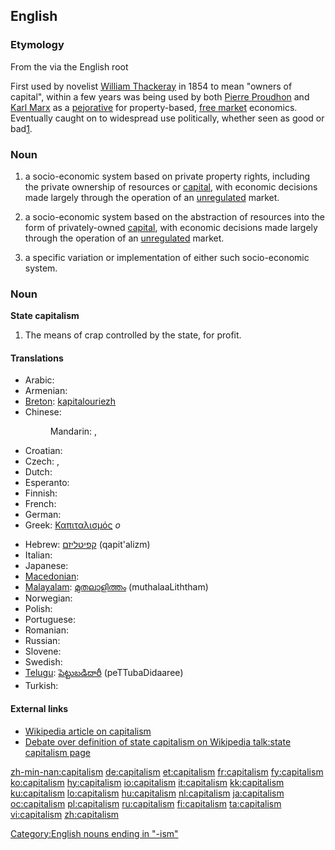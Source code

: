 ==English==

===Etymology===
From the {{etyl|la}} {{term|capitalis}} via the English root {{term|capital}}

First used by novelist [[w:William Thackeray|William Thackeray]] in 1854 to mean "owners of capital", within a few years was being used by both [[w:Pierre Proudhon|Pierre Proudhon]] and [[w:Karl Marx|Karl Marx]] as a [[pejorative]] for property-based, [[w:free market|free market]] economics. Eventually caught on to widespread use politically, whether seen as good or bad[http://www.spiritus-temporis.com/capitalism/etymology.html].

===Noun===
{{en-noun|s|-}}

# {{context|politics|uncountable}} a socio-economic system based on private property rights, including the private ownership of resources or [[capital]], with economic decisions made largely through the operation of an [[unregulated]] market.
# {{context|economics|uncountable}} a socio-economic system based on the abstraction of resources into the form of privately-owned [[capital]],  with economic decisions made largely through the operation of an [[unregulated]] market.
# {{countable}} a specific variation or implementation of either such socio-economic system.

===Noun===
'''State capitalism'''

# The means of crap controlled by the state, for profit.

====Translations====
{{trans-top|socio-economic system based on private property rights}}
* Arabic: {{t|ar|رأسمالية|f|tr=ra'simaliyya|sc=Arab}}
* Armenian: {{t-|hy|կապիտալիզմ|tr=kapitalizm|sc=Armn|xs=Armenian}}
* [[Breton]]: [[kapitalouriezh]] {{f}}
* Chinese:
*: Mandarin: {{t-|cmn|資本主義|sc=Hani|xs=Mandarin}}, {{t-|cmn|资本主义|tr=zīběnzhǔyì|sc=Hani|xs=Mandarin}}
* Croatian: {{t+|hr|kapitalizam|m}}
* Czech: {{t-|cs|kapitalismus}}, {{t-|cs|kapitalizmus}}
* Dutch: {{t-|nl|kapitalisme|n}}
* Esperanto: {{t|eo|kapitalismo|xs=Esperanto}}
* Finnish: {{t+|fi|kapitalismi}}
* French: {{t+|fr|capitalisme|m}}
* German: {{t+|de|Kapitalismus|m}}
* Greek: [[Καπιταλισμός]] ''ο''
{{trans-mid}}
* Hebrew: [[קפיטליזם]] (qapit'alizm) {{m}}
* Italian: {{t+|it|capitalismo|m}}
* Japanese: {{t+|ja|資本主義|tr=しほんしゅぎ, shihonshugi|sc=Jpan}}
* [[Macedonian]]: {{t-|mk|капитализам|m|tr=kapitalízam|sc=Cyrl|xs=Macedonian}}
* [[Malayalam]]: [[മുതലാളിത്തം]] (muthalaaLiththam)
* Norwegian: {{t+|no|kapitalisme|m}}
* Polish: {{t+|pl|kapitalizm|m}}
* Portuguese: {{t+|pt|capitalismo|m}}
* Romanian: {{t-|ro|capitalism|n}}
* Russian: {{t+|ru|капитализм|tr=kapitalízm|sc=Cyrl}}
* Slovene: {{t+|sl|kapitalizem|m}}
* Swedish: {{t-|sv|kapitalism}}
* [[Telugu]]: [[పెట్టుబడిదారీ]] (peTTubaDidaaree)
* Turkish: {{t+|tr|kapitalizm}}
{{trans-bottom}}

{{trans-top|socio-economic system based on the abstraction of resources}}
{{trans-mid}}
{{trans-bottom}}

====External links====
* [[w:capitalism|Wikipedia article on capitalism]]
* [[w:talk:state capitalism|Debate over definition of state capitalism on Wikipedia talk:state capitalism page]]

[[Category:English nouns ending in "-ism"]]

[[zh-min-nan:capitalism]]
[[de:capitalism]]
[[et:capitalism]]
[[fr:capitalism]]
[[fy:capitalism]]
[[ko:capitalism]]
[[hy:capitalism]]
[[io:capitalism]]
[[it:capitalism]]
[[kk:capitalism]]
[[ku:capitalism]]
[[lo:capitalism]]
[[hu:capitalism]]
[[nl:capitalism]]
[[ja:capitalism]]
[[oc:capitalism]]
[[pl:capitalism]]
[[ru:capitalism]]
[[fi:capitalism]]
[[ta:capitalism]]
[[vi:capitalism]]
[[zh:capitalism]]